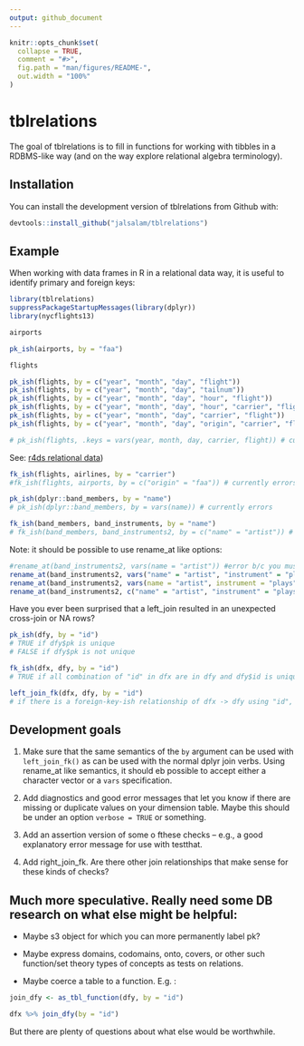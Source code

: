 ```yaml
---
output: github_document
---
```


<!-- README.md is generated from README.Rmd. Please edit that file -->

```r
knitr::opts_chunk$set(
  collapse = TRUE,
  comment = "#>",
  fig.path = "man/figures/README-",
  out.width = "100%"
)
```
# tblrelations

The goal of tblrelations is to fill in functions for working with tibbles in a RDBMS-like way (and on the way explore relational algebra terminology).

## Installation

You can install the development version of tblrelations from Github with:

``` r
devtools::install_github("jalsalam/tblrelations")
```

## Example

When working with data frames in R in a relational data way, it is useful to identify primary and foreign keys:

```r
library(tblrelations)
suppressPackageStartupMessages(library(dplyr))
library(nycflights13)

airports
```

```r
pk_ish(airports, by = "faa")
```

```r
flights
```

```r
pk_ish(flights, by = c("year", "month", "day", "flight"))
pk_ish(flights, by = c("year", "month", "day", "tailnum"))
pk_ish(flights, by = c("year", "month", "day", "hour", "flight"))
pk_ish(flights, by = c("year", "month", "day", "hour", "carrier", "flight"))
pk_ish(flights, by = c("year", "month", "day", "carrier", "flight"))
pk_ish(flights, by = c("year", "month", "day", "origin", "carrier", "flight"))

# pk_ish(flights, .keys = vars(year, month, day, carrier, flight)) # currently errors
```

See: [r4ds relational data](http://r4ds.had.co.nz/relational-data.html))


```r
fk_ish(flights, airlines, by = "carrier")
#fk_ish(flights, airports, by = c("origin" = "faa")) # currently errors
```


```r

pk_ish(dplyr::band_members, by = "name")
# pk_ish(dplyr::band_members, by = vars(name)) # currently errors

fk_ish(band_members, band_instruments, by = "name")
# fk_ish(band_members, band_instruments2, by = c("name" = "artist")) # currently errors
```

Note: it should be possible to use rename_at like options:

```r
#rename_at(band_instruments2, vars(name = "artist")) #error b/c you must rename with a function
rename_at(band_instruments2, vars("name" = "artist", "instrument" = "plays"), funs(names))
rename_at(band_instruments2, vars(name = "artist", instrument = "plays"), funs(names))
rename_at(band_instruments2, c("name" = "artist", "instrument" = "plays"), funs(names))
```





Have you ever been surprised that a left_join resulted in an unexpected cross-join or NA rows?

``` r
pk_ish(dfy, by = "id")
# TRUE if dfy$pk is unique
# FALSE if dfy$pk is not unique

fk_ish(dfx, dfy, by = "id")
# TRUE if all combination of "id" in dfx are in dfy and dfy$id is unique.

left_join_fk(dfx, dfy, by = "id")
# if there is a foreign-key-ish relationship of dfx -> dfy using "id", then it returns the joined table as normal, otherwise it errors.

```

## Development goals

1. Make sure that the same semantics of the `by` argument can be used with `left_join_fk()` as can be used with the normal dplyr join verbs. Using rename_at like semantics, it should eb possible to accept either a character vector or a `vars` specification.

2. Add diagnostics and good error messages that let you know if there are missing or duplicate values on your dimension table. Maybe this should be under an option `verbose = TRUE` or something.

3. Add an assertion version of some o fthese checks -- e.g., a good explanatory error message for use with testthat.

4. Add right_join_fk. Are there other join relationships that make sense for these kinds of checks?


## Much more speculative. Really need some DB research on what else might be helpful:

- Maybe s3 object for which you can more permanently label pk?

- Maybe express domains, codomains, onto, covers, or other such function/set theory types of concepts as tests on relations.

- Maybe coerce a table to a function. E.g. :

```r
join_dfy <- as_tbl_function(dfy, by = "id")

dfx %>% join_dfy(by = "id")
```

But there are plenty of questions about what else would be worthwhile.

